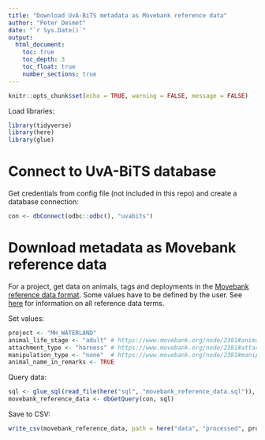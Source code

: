 ```yaml
---
title: "Download UvA-BiTS metadata as Movebank reference data"
author: "Peter Desmet"
date: "`r Sys.Date()`"
output:
  html_document:
    toc: true
    toc_depth: 3
    toc_float: true
    number_sections: true
---
```


```r
knitr::opts_chunk$set(echo = TRUE, warning = FALSE, message = FALSE)
```

Load libraries:

```r
library(tidyverse)
library(here)
library(glue)
```

# Connect to UvA-BiTS database

Get credentials from config file (not included in this repo) and create a database connection:

```r
con <- dbConnect(odbc::odbc(), "uvabits")
```

# Download metadata as Movebank reference data

For a project, get data on animals, tags and deployments in the [Movebank reference data format](https://www.movebank.org/node/27). Some values have to be defined by the user. See [here](https://www.movebank.org/node/2381#metadata) for information on all reference data terms.

Set values:

```r
project <- "MH_WATERLAND"
animal_life_stage <- "adult" # https://www.movebank.org/node/2381#animal_life_stage
attachment_type <- "harness" # https://www.movebank.org/node/2381#attachment_type
manipulation_type <- "none"  # https://www.movebank.org/node/2381#manipulation_type
animal_name_in_remarks <- TRUE
```

Query data:

```r
sql <- glue_sql(read_file(here("sql", "movebank_reference_data.sql")), .con = con)
movebank_reference_data <- dbGetQuery(con, sql)
```

Save to CSV:

```r
write_csv(movebank_reference_data, path = here("data", "processed", project, "movebank_reference_data.csv"), na = "")
```
